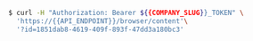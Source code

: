 ```bash
$ curl -H "Authorization: Bearer ${{COMPANY_SLUG}}_TOKEN" \
  'https://{{API_ENDPOINT}}/browser/content'\
  '?id=1851dab8-4619-409f-893f-47dd3a180bc3'
```
